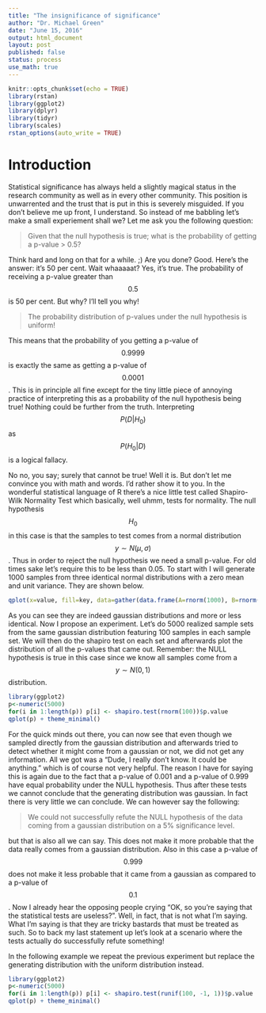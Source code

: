```yaml
---
title: "The insignificance of significance"
author: "Dr. Michael Green"
date: "June 15, 2016"
output: html_document
layout: post
published: false
status: process
use_math: true
---
```



```r
knitr::opts_chunk$set(echo = TRUE)
library(rstan)
library(ggplot2)
library(dplyr)
library(tidyr)
library(scales)
rstan_options(auto_write = TRUE)
```

# Introduction

Statistical significance has always held a slightly magical status in the research community as well as in every other community. This position is unwarrented and the trust that is put in this is severely misguided. If you don't believe me up front, I understand. So instead of me babbling let's make a small experiement shall we? Let me ask you the following question:

> Given that the null hypothesis is true; what is the probability of getting a p-value > 0.5?

Think hard and long on that for a while. ;) Are you done? Good. Here's the answer: it's 50 per cent. Wait whaaaaat? Yes, it's true. The probability of receiving a p-value greater than $$0.5$$ is 50 per cent. But why? I'll tell you why!

> The probability distribution of p-values under the null hypothesis is uniform!

This means that the probability of you getting a p-value of $$0.9999$$ is exactly the same as getting a p-value of $$0.0001$$. This is in principle all fine except for the tiny little piece of annoying practice of interpreting this as a probability of the null hypothesis being true! Nothing could be further from the truth. Interpreting $$P(D|H_0)$$ as $$P(H_0|D)$$ is a logical fallacy. 

No no, you say; surely that cannot be true! Well it is. But don't let me convince you with math and words. I'd rather show it to you. In the wonderful statistical language of R there's a nice little test called Shapiro-Wilk Normality Test which basically, well uhmm, tests for normality. The null hypothesis $$H_0$$ in this case is that the samples to test comes from a normal distribution $$y\sim N(\mu, \sigma)$$. Thus in order to reject the null hypothesis we need a small p-value. For old times sake let's require this to be less than $0.05$. To start with I will generate 1000 samples from three identical normal distributions with a zero mean and unit variance. They are shown below.

```r
qplot(x=value, fill=key, data=gather(data.frame(A=rnorm(1000), B=rnorm(1000), C=rnorm(1000))), geom="density", alpha=0.7) + theme_minimal() + scale_fill_brewer(type="qual") + xlim(c(-4.5, 4.5)) + xlab("y")
```

As you can see they are indeed gaussian distributions and more or less identical. Now I propose an experiment. Let's do 5000 realized sample sets from the same gaussian distribution featuring 100 samples in each sample set. We will then do the shapiro test on each set and afterwards plot the distribution of all the p-values that came out. Remember: the NULL hypothesis is true in this case since we know all samples come from a $$y\sim N(0, 1)$$ distribution.

```r
library(ggplot2)
p<-numeric(5000)
for(i in 1:length(p)) p[i] <- shapiro.test(rnorm(100))$p.value
qplot(p) + theme_minimal()
```

For the quick minds out there, you can now see that even though we sampled directly from the gaussian distribution and afterwards tried to detect whether it might come from a gaussian or not, we did not get any information. All we got was a "Dude, I really don't know. It could be anything." which is of course not very helpful. The reason I have for saying this is again due to the fact that a p-value of 0.001 and a p-value of 0.999 have equal probability under the NULL hypothesis. Thus after these tests we cannot conclude that the generating distribution was gaussian. In fact there is very little we can conclude. We can however say the following:

> We could not successfully refute the NULL hypothesis of the data coming from a gaussian distribution on a 5% significance level.

but that is also all we can say. This does not make it more probable that the data really comes from a gaussian distribution. Also in this case a p-value of $$0.999$$ does not make it less probable that it came from a gaussian as compared to a p-value of $$0.1$$. Now I already hear the opposing people crying "OK, so you're saying that the statistical tests are useless?". Well, in fact, that is not what I'm saying. What I'm saying is that they are tricky bastards that must be treated as such. So to back my last statement up let's look at a scenario where the tests actually do successfully refute something!

In the following example we repeat the previous experiment but replace the generating distribution with the uniform distribution instead. 

```r
library(ggplot2)
p<-numeric(5000)
for(i in 1:length(p)) p[i] <- shapiro.test(runif(100, -1, 1))$p.value
qplot(p) + theme_minimal()
```
